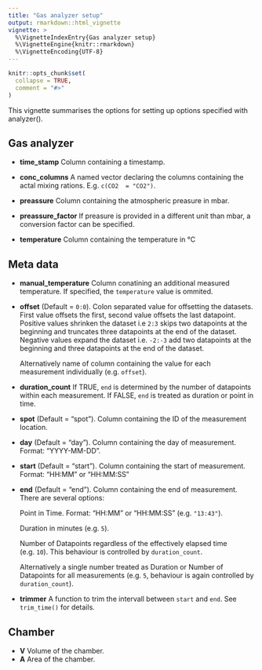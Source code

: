 ```yaml
---
title: "Gas analyzer setup"
output: rmarkdown::html_vignette
vignette: >
  %\VignetteIndexEntry{Gas analyzer setup}
  %\VignetteEngine{knitr::rmarkdown}
  %\VignetteEncoding{UTF-8}
---
```


```r
knitr::opts_chunk$set(
  collapse = TRUE,
  comment = "#>"
)
```

This vignette summarises the options for setting up options specified with analyzer().

## Gas analyzer
  
  * **time_stamp** Column containing a timestamp.
  
  * **conc_columns** A named vector declaring the columns containing the actal mixing rations. E.g. `c(CO2  = "CO2")`.
  
  * **preassure** Column containing the atmospheric preasure in mbar. 
  
  * **preassure_factor** If preasure is provided in a different unit than mbar, a conversion factor can be specified. 
  
  * **temperature** Column containing the temperature in °C

## Meta data

  * **manual_temperature** Column conatining an additional measured temperature.
    If specified, the `temperature` value is ommited. 
  
  * **offset** (Default = `0:0`). Colon separated value for offsetting the datasets. First value offsets the first, second value offsets the last datapoint. Positive values shrinken the dataset i.e `2:3` skips two datapoints at the beginning and truncates three datapoints at the end of the dataset. Negative values expand the dataset i.e. `-2:-3` add two datapoints at the beginning and three datapoints at the end of the dataset. 
  
    Alternatively name of column containing the value for each measurement individually (e.g. `offset`). 
  
  * **duration_count** If TRUE, `end` is determined by the number of datapoints 
    within each measurement. If FALSE, `end` is treated as duration or point in time.  
  
  * **spot** (Default = "spot"). Column containing the ID of the measurement location. 
  
  * **day** (Default = "day"). Column containing the day of measurement. Format: "YYYY-MM-DD".
  
  * **start** (Default = "start"). Column containing the start of measurement. Format: "HH:MM" or "HH:MM:SS"
  
  * **end** (Default = "end"). Column containing the end of measurement. There are several options:
  
    Point in Time. Format: "HH:MM" or "HH:MM:SS" (e.g. `"13:43"`). 
    
    Duration in minutes (e.g. `5`).
    
    Number of Datapoints regardless of the effectively elapsed time (e.g. `10`).
    This behaviour is controlled by `duration_count`.
    
    Alternatively a single number treated as Duration or Number of Datapoints for all measurements (e.g. `5`, behaviour is again controlled by `duration_count`).
  
  * **trimmer** A function to trim the intervall between `start` and `end`. See `trim_time()` for details.

## Chamber
 * **V** Volume of the chamber.
 * **A** Area of the chamber.
